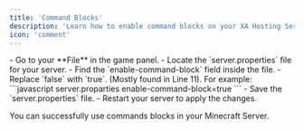 ```yaml
---
title: 'Command Blocks'
description: 'Learn how to enable command blocks on your XA Hosting Server.'
icon: 'comment'
---
```


<Steps>
    <Step title="Open server.properties">
    - Go to your **File** in the game panel.  
    - Locate the `server.properties` file for your server.
    </Step>
    <Step title="Editing the lines">
    - Find the `enable-command-block` field inside the file.  
    - Replace `false` with `true`. (Mostly found in Line 11). For example:
    <CodeGroup>
    ```javascript server.proparties
    enable-command-block=true
    ```
    </CodeGroup>
    </Step>
    <Step title="Save and Restart">
    - Save the `server.properties` file.  
    - Restart your server to apply the changes.
    </Step>
</Steps>

<Check>You can successfully use commands blocks in your Minecraft Server.</Check>